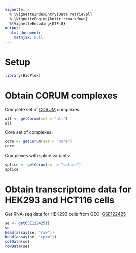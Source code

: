 ```yaml
---
vignette: >
  % \VignetteIndexEntry{Data retrieval}
  % \VignetteEngine{knitr::rmarkdown}
  %\VignetteEncoding{UTF-8}
output:
  html_document:
    mathjax: null   
---
```


# Setup
```r
library(BioPlex)
```

# Obtain CORUM complexes

Complete set of
[CORUM](http://mips.helmholtz-muenchen.de/corum/#download) complexes:

```r
all <- getCorum(set = "all")
all
```

Core set of complexes:
```r
core <- getCorum(set = "core")
core
```

Complexes with splice variants:
```r
splice <- getCorum(set = "splice")
splice
```

# Obtain transcriptome data for HEK293 and HCT116 cells

Get RNA-seq data for HEK293 cells from GEO: 
[GSE122425](https://www.ncbi.nlm.nih.gov/geo/query/acc.cgi?acc=GSE122425)

```r
se <- getGSE122425()
se
head(assay(se, "raw"))
head(assay(se, "rpkm"))
colData(se)
rowData(se)
```

